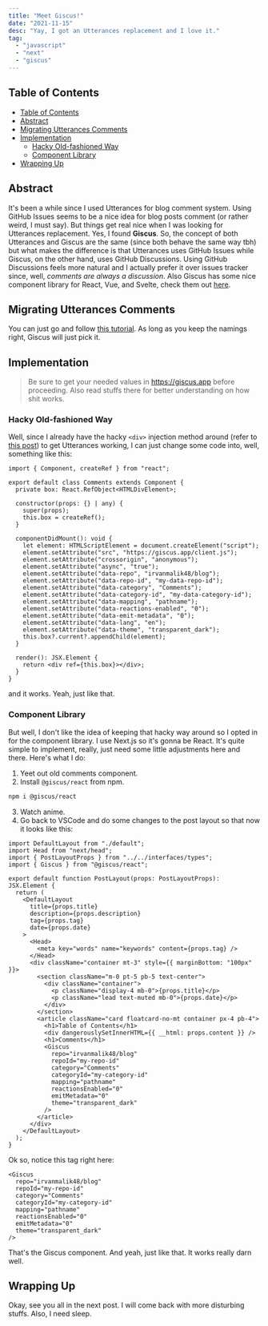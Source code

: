 ```yaml
---
title: "Meet Giscus!"
date: "2021-11-15"
desc: "Yay, I got an Utterances replacement and I love it."
tag:
  - "javascript"
  - "next"
  - "giscus"
---
```


## Table of Contents

- [Table of Contents](#table-of-contents)
- [Abstract](#abstract)
- [Migrating Utterances Comments](#migrating-utterances-comments)
- [Implementation](#implementation)
  - [Hacky Old-fashioned Way](#hacky-old-fashioned-way)
  - [Component Library](#component-library)
- [Wrapping Up](#wrapping-up)

## Abstract

It's been a while since I used Utterances for blog comment system. Using GitHub Issues seems to be a nice idea for blog posts comment (or rather weird, I must say). But things get real nice when I was looking for Utterances replacement. Yes, I found **Giscus**. So, the concept of both Utterances and Giscus are the same (since both behave the same way tbh) but what makes the difference is that Utterances uses GitHub Issues while Giscus, on the other hand, uses GitHub Discussions. Using GitHub Discussions feels more natural and I actually prefer it over issues tracker since, well, _comments are always a discussion_. Also Giscus has some nice component library for React, Vue, and Svelte, check them out [here](https://github.com/giscus/giscus-component).

## Migrating Utterances Comments

You can just go and follow [this tutorial](https://docs.github.com/en/discussions/managing-discussions-for-your-community/moderating-discussions#converting-an-issue-to-a-discussion). As long as you keep the namings right, Giscus will just pick it.

## Implementation

> Be sure to get your needed values in https://giscus.app before proceeding. Also read stuffs there for better understanding on how shit works.

### Hacky Old-fashioned Way

Well, since I already have the hacky `<div>` injection method around (refer to [this post](https://www.irvanma.live/posts/blog/nextjs-utterances)) to get Utterances working, I can just change some code into, well, something like this:

```ts:/components/Comments.tsx
import { Component, createRef } from "react";

export default class Comments extends Component {
  private box: React.RefObject<HTMLDivElement>;

  constructor(props: {} | any) {
    super(props);
    this.box = createRef();
  }

  componentDidMount(): void {
    let element: HTMLScriptElement = document.createElement("script");
    element.setAttribute("src", "https://giscus.app/client.js");
    element.setAttribute("crossorigin", "anonymous");
    element.setAttribute("async", "true");
    element.setAttribute("data-repo", "irvanmalik48/blog");
    element.setAttribute("data-repo-id", "my-data-repo-id");
    element.setAttribute("data-category", "Comments");
    element.setAttribute("data-category-id", "my-data-category-id");
    element.setAttribute("data-mapping", "pathname");
    element.setAttribute("data-reactions-enabled", "0");
    element.setAttribute("data-emit-metadata", "0");
    element.setAttribute("data-lang", "en");
    element.setAttribute("data-theme", "transparent_dark");
    this.box?.current?.appendChild(element);
  }

  render(): JSX.Element {
    return <div ref={this.box}></div>;
  }
}
```

and it works. Yeah, just like that.

### Component Library

But well, I don't like the idea of keeping that hacky way around so I opted in for the component library. I use Next.js so it's gonna be React. It's quite simple to implement, really, just need some little adjustments here and there. Here's what I do:

1. Yeet out old comments component.
2. Install `@giscus/react` from npm.

```bash
npm i @giscus/react
```

3. Watch anime.
4. Go back to VSCode and do some changes to the post layout so that now it looks like this:

```tsx:/components/layouts/PostLayout.tsx
import DefaultLayout from "./default";
import Head from "next/head";
import { PostLayoutProps } from "../../interfaces/types";
import { Giscus } from "@giscus/react";

export default function PostLayout(props: PostLayoutProps): JSX.Element {
  return (
    <DefaultLayout
      title={props.title}
      description={props.description}
      tag={props.tag}
      date={props.date}
    >
      <Head>
        <meta key="words" name="keywords" content={props.tag} />
      </Head>
      <div className="container mt-3" style={{ marginBottom: "100px" }}>
        <section className="m-0 pt-5 pb-5 text-center">
          <div className="container">
            <p className="display-4 mb-0">{props.title}</p>
            <p className="lead text-muted mb-0">{props.date}</p>
          </div>
        </section>
        <article className="card floatcard-no-mt container px-4 pb-4">
          <h1>Table of Contents</h1>
          <div dangerouslySetInnerHTML={{ __html: props.content }} />
          <h1>Comments</h1>
          <Giscus
            repo="irvanmalik48/blog"
            repoId="my-repo-id"
            category="Comments"
            categoryId="my-category-id"
            mapping="pathname"
            reactionsEnabled="0"
            emitMetadata="0"
            theme="transparent_dark"
          />
        </article>
      </div>
    </DefaultLayout>
  );
}
```

Ok so, notice this tag right here:

```tsx
<Giscus
  repo="irvanmalik48/blog"
  repoId="my-repo-id"
  category="Comments"
  categoryId="my-category-id"
  mapping="pathname"
  reactionsEnabled="0"
  emitMetadata="0"
  theme="transparent_dark"
/>
```

That's the Giscus component. And yeah, just like that. It works really darn well.

## Wrapping Up

Okay, see you all in the next post. I will come back with more disturbing stuffs. Also, I need sleep.
